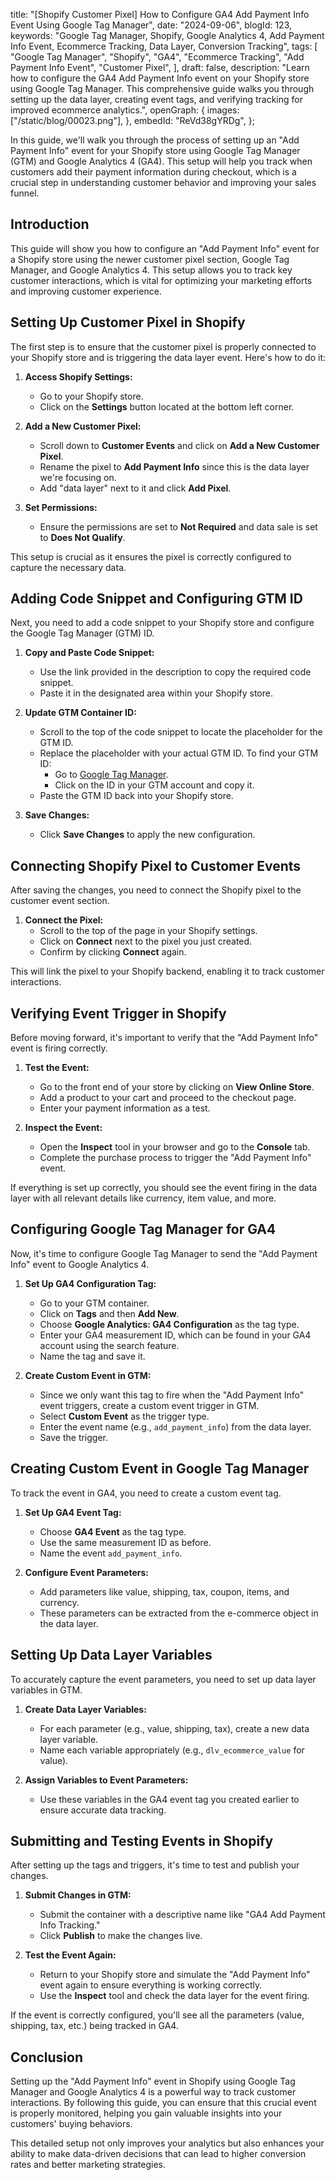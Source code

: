   title:
    "[Shopify Customer Pixel] How to Configure GA4 Add Payment Info Event Using Google Tag Manager",
  date: "2024-09-06",
  blogId: 123,
  keywords:
    "Google Tag Manager, Shopify, Google Analytics 4, Add Payment Info Event, Ecommerce Tracking, Data Layer, Conversion Tracking",
  tags: [
    "Google Tag Manager",
    "Shopify",
    "GA4",
    "Ecommerce Tracking",
    "Add Payment Info Event",
    "Customer Pixel",
  ],
  draft: false,
  description:
    "Learn how to configure the GA4 Add Payment Info event on your Shopify store using Google Tag Manager. This comprehensive guide walks you through setting up the data layer, creating event tags, and verifying tracking for improved ecommerce analytics.",
  openGraph: {
    images: ["/static/blog/00023.png"],
  },
  embedId: "ReVd38gYRDg",
};

In this guide, we'll walk you through the process of setting up an "Add Payment Info" event for your Shopify store using Google Tag Manager (GTM) and Google Analytics 4 (GA4). This setup will help you track when customers add their payment information during checkout, which is a crucial step in understanding customer behavior and improving your sales funnel.

## Introduction

This guide will show you how to configure an "Add Payment Info" event for a Shopify store using the newer customer pixel section, Google Tag Manager, and Google Analytics 4. This setup allows you to track key customer interactions, which is vital for optimizing your marketing efforts and improving customer experience.

## Setting Up Customer Pixel in Shopify

The first step is to ensure that the customer pixel is properly connected to your Shopify store and is triggering the data layer event. Here's how to do it:

1. **Access Shopify Settings:**

   - Go to your Shopify store.
   - Click on the **Settings** button located at the bottom left corner.

2. **Add a New Customer Pixel:**

   - Scroll down to **Customer Events** and click on **Add a New Customer Pixel**.
   - Rename the pixel to **Add Payment Info** since this is the data layer we're focusing on.
   - Add "data layer" next to it and click **Add Pixel**.

3. **Set Permissions:**
   - Ensure the permissions are set to **Not Required** and data sale is set to **Does Not Qualify**.

This setup is crucial as it ensures the pixel is correctly configured to capture the necessary data.

## Adding Code Snippet and Configuring GTM ID

Next, you need to add a code snippet to your Shopify store and configure the Google Tag Manager (GTM) ID.

1. **Copy and Paste Code Snippet:**

   - Use the link provided in the description to copy the required code snippet.
   - Paste it in the designated area within your Shopify store.

2. **Update GTM Container ID:**

   - Scroll to the top of the code snippet to locate the placeholder for the GTM ID.
   - Replace the placeholder with your actual GTM ID. To find your GTM ID:
     - Go to [Google Tag Manager](https://tagmanager.google.com).
     - Click on the ID in your GTM account and copy it.
   - Paste the GTM ID back into your Shopify store.

3. **Save Changes:**
   - Click **Save Changes** to apply the new configuration.

<DataLayerCodeBlock fileName="add_payment_info.js" />

## Connecting Shopify Pixel to Customer Events

After saving the changes, you need to connect the Shopify pixel to the customer event section.

1. **Connect the Pixel:**
   - Scroll to the top of the page in your Shopify settings.
   - Click on **Connect** next to the pixel you just created.
   - Confirm by clicking **Connect** again.

This will link the pixel to your Shopify backend, enabling it to track customer interactions.

## Verifying Event Trigger in Shopify

Before moving forward, it's important to verify that the "Add Payment Info" event is firing correctly.

1. **Test the Event:**

   - Go to the front end of your store by clicking on **View Online Store**.
   - Add a product to your cart and proceed to the checkout page.
   - Enter your payment information as a test.

2. **Inspect the Event:**
   - Open the **Inspect** tool in your browser and go to the **Console** tab.
   - Complete the purchase process to trigger the "Add Payment Info" event.

If everything is set up correctly, you should see the event firing in the data layer with all relevant details like currency, item value, and more.

## Configuring Google Tag Manager for GA4

Now, it's time to configure Google Tag Manager to send the "Add Payment Info" event to Google Analytics 4.

1. **Set Up GA4 Configuration Tag:**

   - Go to your GTM container.
   - Click on **Tags** and then **Add New**.
   - Choose **Google Analytics: GA4 Configuration** as the tag type.
   - Enter your GA4 measurement ID, which can be found in your GA4 account using the search feature.
   - Name the tag and save it.

2. **Create Custom Event in GTM:**
   - Since we only want this tag to fire when the "Add Payment Info" event triggers, create a custom event trigger in GTM.
   - Select **Custom Event** as the trigger type.
   - Enter the event name (e.g., `add_payment_info`) from the data layer.
   - Save the trigger.

## Creating Custom Event in Google Tag Manager

To track the event in GA4, you need to create a custom event tag.

1. **Set Up GA4 Event Tag:**

   - Choose **GA4 Event** as the tag type.
   - Use the same measurement ID as before.
   - Name the event `add_payment_info`.

2. **Configure Event Parameters:**
   - Add parameters like value, shipping, tax, coupon, items, and currency.
   - These parameters can be extracted from the e-commerce object in the data layer.

## Setting Up Data Layer Variables

To accurately capture the event parameters, you need to set up data layer variables in GTM.

1. **Create Data Layer Variables:**

   - For each parameter (e.g., value, shipping, tax), create a new data layer variable.
   - Name each variable appropriately (e.g., `dlv_ecommerce_value` for value).

2. **Assign Variables to Event Parameters:**
   - Use these variables in the GA4 event tag you created earlier to ensure accurate data tracking.

## Submitting and Testing Events in Shopify

After setting up the tags and triggers, it's time to test and publish your changes.

1. **Submit Changes in GTM:**

   - Submit the container with a descriptive name like "GA4 Add Payment Info Tracking."
   - Click **Publish** to make the changes live.

2. **Test the Event Again:**
   - Return to your Shopify store and simulate the "Add Payment Info" event again to ensure everything is working correctly.
   - Use the **Inspect** tool and check the data layer for the event firing.

If the event is correctly configured, you'll see all the parameters (value, shipping, tax, etc.) being tracked in GA4.

## Conclusion

Setting up the "Add Payment Info" event in Shopify using Google Tag Manager and Google Analytics 4 is a powerful way to track customer interactions. By following this guide, you can ensure that this crucial event is properly monitored, helping you gain valuable insights into your customers' buying behaviors.

This detailed setup not only improves your analytics but also enhances your ability to make data-driven decisions that can lead to higher conversion rates and better marketing strategies.
